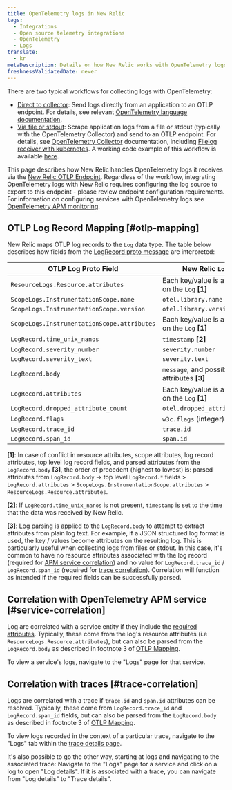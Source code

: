 ```yaml
---
title: OpenTelemetry logs in New Relic
tags:
  - Integrations
  - Open source telemetry integrations
  - OpenTelemetry
  - Logs
translate:
  - kr
metaDescription: Details on how New Relic works with OpenTelemetry logs
freshnessValidatedDate: never
---
```


There are two typical workflows for collecting logs with OpenTelemetry:

- [Direct to collector](https://opentelemetry.io/docs/specs/otel/logs/#direct-to-collector): Send logs directly from an application to an OTLP endpoint. For details, see relevant [OpenTelemetry language documentation](https://opentelemetry.io/docs/languages/).
- [Via file or stdout](https://opentelemetry.io/docs/specs/otel/logs/#via-file-or-stdout-logs): Scrape application logs from a file or stdout (typically with the OpenTelemetry Collector) and send to an OTLP endpoint. For details, see [OpenTelemetry Collector](https://opentelemetry.io/docs/collector/) documentation, including [Filelog receiver with kubernetes](https://opentelemetry.io/docs/kubernetes/collector/components/#filelog-receiver). A working code example of this workflow is available [here](https://github.com/newrelic/newrelic-opentelemetry-examples/tree/main/other-examples/java/logs-in-context-log4j2).

This page describes how New Relic handles OpenTelemetry logs it receives via the [New Relic OTLP Endpoint](/docs/more-integrations/open-source-telemetry-integrations/opentelemetry/best-practices/opentelemetry-otlp). Regardless of the workflow, integrating OpenTelemetry logs with New Relic requires configuring the log source to export to this endpoint - please review endpoint configuration requirements. For information on configuring services with OpenTelemetry logs see [OpenTelemetry APM monitoring](/docs/more-integrations/open-source-telemetry-integrations/opentelemetry/get-started/opentelemetry-set-up-your-app).

## OTLP Log Record Mapping [#otlp-mapping]

New Relic maps OTLP log records to the `Log` data type. The table below describes how fields from the [LogRecord proto message](https://github.com/open-telemetry/opentelemetry-proto/blob/main/opentelemetry/proto/logs/v1/logs.proto) are interpreted:

| OTLP Log Proto Field                        | New Relic `Log` field                               |
|---------------------------------------------|-----------------------------------------------------|
| `ResourceLogs.Resource.attributes`          | Each key/value is an attribute on the `Log` **[1]** |
| `ScopeLogs.InstrumentationScope.name `      | `otel.library.name`                                 |
| `ScopeLogs.InstrumentationScope.version`    | `otel.library.version`                              |
| `ScopeLogs.InstrumentationScope.attributes` | Each key/value is an attribute on the `Log` **[1]** |
| `LogRecord.time_unix_nanos`                 | `timestamp` **[2]**                                 |
| `LogRecord.severity_number`                 | `severity.number`                                   |
| `LogRecord.severity_text`                   | `severity.text`                                     |
| `LogRecord.body`                            | `message`, and possibly parsed attributes **[3]**   |
| `LogRecord.attributes`                      | Each key/value is an attribute on the `Log` **[1]** |
| `LogRecord.dropped_attribute_count`         | `otel.dropped_attributes_count`                     |
| `LogRecord.flags`                           | `w3c.flags` (integer)                               |
| `LogRecord.trace_id`                        | `trace.id`                                          |
| `LogRecord.span_id`                         | `span.id`                                           |

**[1]**: In case of conflict in resource attributes, scope attributes, log record attributes, top level log record fields, and parsed attributes from the `LogRecord.body` **[3]**, the order of precedent (highest to lowest) is: parsed attributes from `LogRecord.body` -> top level `LogRecord.*` fields > `LogRecord.attributes` > `ScopeLogs.InstrumentationScope.attributes` > `ResourceLogs.Resource.attributes`.

**[2]**: If `LogRecord.time_unix_nanos` is not present, `timestamp` is set to the time that the data was received by New Relic.

**[3]**: [Log parsing](/docs/logs/ui-data/parsing/) is applied to the `LogRecord.body` to attempt to extract attributes from plain log text. For example, if a JSON structured log format is used, the key / values become attributes on the resulting log. This is particularly useful when collecting logs from files or stdout. In this case, it's common to have no resource attributes associated with the log record (required for [APM service correlation](#service-correlation)) and no value for `LogRecord.trace_id` / `LogRecord.span_id` (required for [trace correlation](#trace-correlation)). Correlation will function as intended if the required fields can be successfully parsed.

## Correlation with OpenTelemetry APM service [#service-correlation]

Log are correlated with a service entity if they include the [required attributes](/docs/more-integrations/open-source-telemetry-integrations/opentelemetry/best-practices/opentelemetry-best-practices-resources/#required-attributes). Typically, these come from the log's resource attributes (i.e `ResourceLogs.Resource.attributes`), but can also be parsed from the `LogRecord.body` as described in footnote 3 of [OTLP Mapping](#otlp-mapping).

To view a service's logs, navigate to the "Logs" page for that service.

## Correlation with traces [#trace-correlation]

Logs are correlated with a trace if `trace.id` and `span.id` attributes can be resolved. Typically, these come from `LogRecord.trace_id` and `LogRecord.span_id` fields, but can also be parsed from the `LogRecord.body` as described in footnote 3 of [OTLP Mapping](#otlp-mapping).

To view logs recorded in the context of a particular trace, navigate to the "Logs" tab within the [trace details page](/docs/distributed-tracing/ui-data/trace-details/).

It's also possible to go the other way, starting at logs and navigating to the associated trace: Navigate to the "Logs" page for a service and click on a log to open "Log details". If it is associated with a trace, you can navigate from "Log details" to "Trace details".
